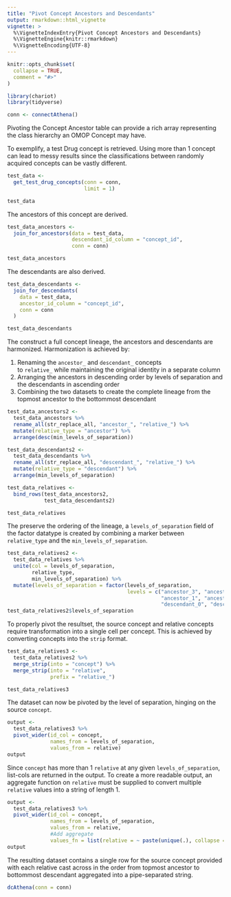 ```yaml
---
title: "Pivot Concept Ancestors and Descendants"
output: rmarkdown::html_vignette
vignette: >
  %\VignetteIndexEntry{Pivot Concept Ancestors and Descendants}
  %\VignetteEngine{knitr::rmarkdown}
  %\VignetteEncoding{UTF-8}
---
```


```r
knitr::opts_chunk$set(
  collapse = TRUE,
  comment = "#>"
)
```

```r
library(chariot)
library(tidyverse)
```

```r
conn <- connectAthena()
```

Pivoting the Concept Ancestor table can provide a rich array representing 
the class hierarchy an OMOP Concept may have. 

To exemplify, a test Drug concept is retrieved. Using more than 1 concept can 
lead to messy results since the classifications between randomly acquired concepts 
can be vastly different. 

```r
test_data <- 
  get_test_drug_concepts(conn = conn,
                         limit = 1)
```

```r
test_data
```

The ancestors of this concept are derived. 

```r
test_data_ancestors <-
  join_for_ancestors(data = test_data,
                     descendant_id_column = "concept_id",
                     conn = conn)
```

```r
test_data_ancestors
```

The descendants are also derived. 

```r
test_data_descendants <-
  join_for_descendants(
    data = test_data, 
    ancestor_id_column = "concept_id",
    conn = conn
  )
```

```r
test_data_descendants
```

The construct a full concept lineage, the ancestors and descendants are harmonized. 
Harmonization is achieved by:  

1. Renaming the `ancestor_` and `descendant_` concepts  
to `relative_` while maintaining the original identity in a separate column  
1. Arranging the ancestors in descending order by levels of separation and the 
descendants in ascending order   
1. Combining the two datasets to create the complete lineage from the topmost 
ancestor to the bottommost descendant  

```r
test_data_ancestors2 <- 
  test_data_ancestors %>%
  rename_all(str_replace_all, "ancestor_", "relative_") %>% 
  mutate(relative_type = "ancestor") %>%
  arrange(desc(min_levels_of_separation))

test_data_descendants2 <-
  test_data_descendants %>%
  rename_all(str_replace_all, "descendant_", "relative_") %>% 
  mutate(relative_type = "descendant") %>%
  arrange(min_levels_of_separation)

test_data_relatives <-
  bind_rows(test_data_ancestors2,
            test_data_descendants2)

test_data_relatives
```

The preserve the ordering of the lineage, a `levels_of_separation` field of 
the factor datatype is created by combining a marker between `relative_type` and 
the `min_levels_of_separation`.

```r
test_data_relatives2 <-
  test_data_relatives %>%
  unite(col = levels_of_separation, 
        relative_type,
        min_levels_of_separation) %>%
  mutate(levels_of_separation = factor(levels_of_separation,
                                       levels = c("ancestor_3", "ancestor_2",
                                                  "ancestor_1", "ancestor_0", 
                                                  "descendant_0", "descendant_1")))
test_data_relatives2$levels_of_separation
```


To properly pivot the resultset, the source concept and relative concepts 
require transformation into a single cell per concept. This is achieved by 
converting concepts into the `strip` format. 

```r
test_data_relatives3 <-
  test_data_relatives2 %>%
  merge_strip(into = "concept") %>%
  merge_strip(into = "relative", 
              prefix = "relative_")
```

```r
test_data_relatives3
```

The dataset can now be pivoted by the level of separation, hinging on the source 
`concept`.

```r
output <-
  test_data_relatives3 %>%
  pivot_wider(id_col = concept,
              names_from = levels_of_separation, 
              values_from = relative)
output
```

Since `concept` has more than 1 `relative` at any given `levels_of_separation`,
list-cols are returned in the output. To create a more readable  output, an 
aggregate function on `relative` must be supplied to convert multiple `relative` 
values into a string of length 1. 

```r
output <-
  test_data_relatives3 %>%
  pivot_wider(id_col = concept,
              names_from = levels_of_separation, 
              values_from = relative,
              #Add aggregate 
              values_fn = list(relative = ~ paste(unique(.), collapse = "|")))
output
```


The resulting dataset contains a single row for the source concept provided with 
each relative cast across in the order from topmost ancestor to bottommost 
descendant aggregated into a pipe-separated string. 

```r
dcAthena(conn = conn)
```



